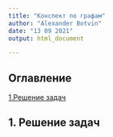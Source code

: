 ```yaml
---
title: "Конспект по графам"
author: "Alexander Botvin"
date: "13 09 2021"
output: html_document

---
```


## Оглавление
[1.Решение задач](#task) <br /> 

## 1. Решение задач <a name="task"></a>

```r

```
